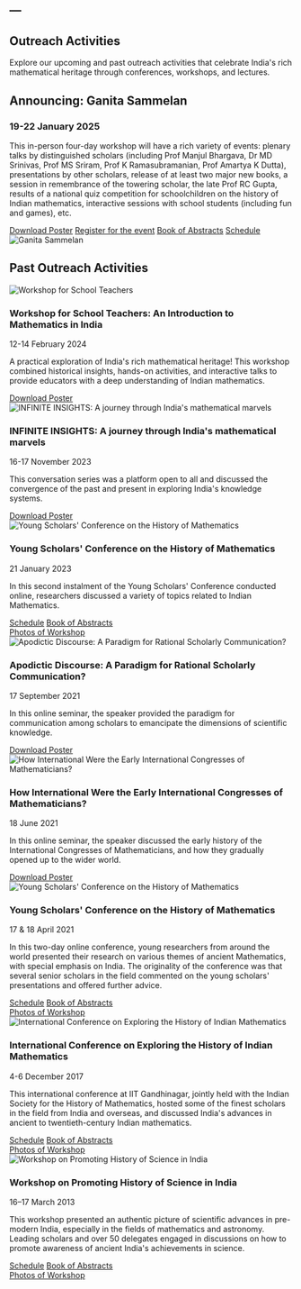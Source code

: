 ---
---

:::: {.column-page}

<!-- Page Header -->
::: {.page-header}
# Outreach Activities
:::

```{=html}
<div class="container">
  <div class="row mb-5">
    <div class="col-md-8 mx-auto text-center">
      <p class="lead">Explore our upcoming and past outreach activities that celebrate India's rich mathematical heritage through conferences, workshops, and lectures.</p>
    </div>
  </div>

  <!-- Featured Upcoming Event -->
  <div class="row mb-5">
    <div class="col-12">
      <div class="featured-section">
        <div class="row align-items-center">
          <div class="col-md-8">
            <h2>Announcing: Ganita Sammelan</h2>
            <h3>19-22 January 2025</h3>
            <p>This in-person four-day workshop will have a rich variety of events: plenary talks by distinguished scholars (including Prof Manjul Bhargava, Dr MD Srinivas, Prof MS Sriram, Prof K Ramasubramanian, Prof Amartya K Dutta), presentations by other scholars, release of at least two major new books, a session in remembrance of the towering scholar, the late Prof RC Gupta, results of a national quiz competition for schoolchildren on the history of Indian mathematics, interactive sessions with school students (including fun and games), etc.</p>
            
            <div class="featured-buttons">
              <a href="https://sites.iitgn.ac.in/homi/assets/files/Ganita-Poster.pdf" class="btn btn-primary">Download Poster</a>
              <a href="https://events.iitgn.ac.in/apply/application_ganitasammelana.php?eventid=26112024" class="btn btn-primary">Register for the event</a>
              <a href="https://sites.iitgn.ac.in/homi/assets/files/Ganita_Sammelan_Abstracts.pdf" class="btn btn-primary">Book of Abstracts</a>
              <a href="https://sites.iitgn.ac.in/homi/assets/files/Ganita%20Sammelan%20schedule_18.01.2025.pdf" class="btn btn-outline-primary">Schedule</a>
            </div>
          </div>
          <div class="col-md-4">
            <img src="https://via.placeholder.com/500x300.jpg?text=Ganita+Sammelan" alt="Ganita Sammelan" class="img-fluid rounded">
          </div>
        </div>
      </div>
    </div>
  </div>

  <!-- Past Events -->
  <h2 class="text-center mb-4">Past Outreach Activities</h2>
  
  <div class="row">
    <!-- Event 1 -->
    <div class="col-md-6 col-lg-4 mb-4">
      <div class="event-card">
        <img src="https://via.placeholder.com/400x300.jpg?text=Workshop+for+Teachers" alt="Workshop for School Teachers" class="img-fluid">
        <div class="event-content">
          <h3>Workshop for School Teachers: An Introduction to Mathematics in India</h3>
          <p class="event-date">12-14 February 2024</p>
          <p>A practical exploration of India's rich mathematical heritage! This workshop combined historical insights, hands-on activities, and interactive talks to provide educators with a deep understanding of Indian mathematics.</p>
          <a href="https://sites.iitgn.ac.in/homi/assets/files/homi-poster-v2-A4.pdf" class="btn btn-sm btn-primary">Download Poster</a>
        </div>
      </div>
    </div>
    
    <!-- Event 2 -->
    <div class="col-md-6 col-lg-4 mb-4">
      <div class="event-card">
        <img src="https://via.placeholder.com/400x300.jpg?text=Infinite+Insights" alt="INFINITE INSIGHTS: A journey through India's mathematical marvels" class="img-fluid">
        <div class="event-content">
          <h3>INFINITE INSIGHTS: A journey through India's mathematical marvels</h3>
          <p class="event-date">16-17 November 2023</p>
          <p>This conversation series was a platform open to all and discussed the convergence of the past and present in exploring India's knowledge systems.</p>
          <a href="https://sites.iitgn.ac.in/homi/assets/files/Infinite_Insights_HoMI.pdf" class="btn btn-sm btn-primary">Download Poster</a>
        </div>
      </div>
    </div>
    
    <!-- Event 3 -->
    <div class="col-md-6 col-lg-4 mb-4">
      <div class="event-card">
        <img src="https://via.placeholder.com/400x300.jpg?text=Young+Scholars+Conference" alt="Young Scholars' Conference on the History of Mathematics" class="img-fluid">
        <div class="event-content">
          <h3>Young Scholars' Conference on the History of Mathematics</h3>
          <p class="event-date">21 January 2023</p>
          <p>In this second instalment of the Young Scholars' Conference conducted online, researchers discussed a variety of topics related to Indian Mathematics.</p>
          <div class="d-flex gap-2 mb-2">
            <a href="https://sites.iitgn.ac.in/homi/assets/files/2nd_Young_%20Schedule.pdf" class="btn btn-sm btn-outline-primary">Schedule</a>
            <a href="https://sites.iitgn.ac.in/homi/assets/files/2nd_Young_Scholars_Book_Abstracts.pdf" class="btn btn-sm btn-outline-primary">Book of Abstracts</a>
          </div>
          <a href="https://sites.iitgn.ac.in/homi/assets/images/2nd_Young_Scholars_Conference.png" class="btn btn-sm btn-outline-secondary">Photos of Workshop</a>
        </div>
      </div>
    </div>
    
    <!-- Event 4 -->
    <div class="col-md-6 col-lg-4 mb-4">
      <div class="event-card">
        <img src="https://via.placeholder.com/400x300.jpg?text=Apodictic+Discourse" alt="Apodictic Discourse: A Paradigm for Rational Scholarly Communication?" class="img-fluid">
        <div class="event-content">
          <h3>Apodictic Discourse: A Paradigm for Rational Scholarly Communication?</h3>
          <p class="event-date">17 September 2021</p>
          <p>In this online seminar, the speaker provided the paradigm for communication among scholars to emancipate the dimensions of scientific knowledge.</p>
          <a href="https://sites.iitgn.ac.in/homi/assets/files/Poster_Homi_lecture_series_2_Satyanad.pdf" class="btn btn-sm btn-primary">Download Poster</a>
        </div>
      </div>
    </div>
    
    <!-- Event 5 -->
    <div class="col-md-6 col-lg-4 mb-4">
      <div class="event-card">
        <img src="https://via.placeholder.com/400x300.jpg?text=ICM+History" alt="How International Were the Early International Congresses of Mathematicians?" class="img-fluid">
        <div class="event-content">
          <h3>How International Were the Early International Congresses of Mathematicians?</h3>
          <p class="event-date">18 June 2021</p>
          <p>In this online seminar, the speaker discussed the early history of the International Congresses of Mathematicians, and how they gradually opened up to the wider world.</p>
          <a href="https://sites.iitgn.ac.in/homi/assets/files/HOMI_SS_C_Hollings_18.06.2021.pdf" class="btn btn-sm btn-primary">Download Poster</a>
        </div>
      </div>
    </div>
    
    <!-- Event 6 -->
    <div class="col-md-6 col-lg-4 mb-4">
      <div class="event-card">
        <img src="https://via.placeholder.com/400x300.jpg?text=Young+Scholars+2021" alt="Young Scholars' Conference on the History of Mathematics" class="img-fluid">
        <div class="event-content">
          <h3>Young Scholars' Conference on the History of Mathematics</h3>
          <p class="event-date">17 & 18 April 2021</p>
          <p>In this two-day online conference, young researchers from around the world presented their research on various themes of ancient Mathematics, with special emphasis on India. The originality of the conference was that several senior scholars in the field commented on the young scholars' presentations and offered further advice.</p>
          <div class="d-flex gap-2 mb-2">
            <a href="https://sites.iitgn.ac.in/homi/assets/files/17-18_April%202021_schedule_Page_2.jpg" class="btn btn-sm btn-outline-primary">Schedule</a>
            <a href="https://sites.iitgn.ac.in/homi/assets/files/Young_Scholars_Conference_Book_of_Abstracts_April_2021.pdf" class="btn btn-sm btn-outline-primary">Book of Abstracts</a>
          </div>
          <a href="https://sites.iitgn.ac.in/homi/assets/images/Snip20210418_6.png" class="btn btn-sm btn-outline-secondary">Photos of Workshop</a>
        </div>
      </div>
    </div>
    
    <!-- Event 7 -->
    <div class="col-md-6 col-lg-4 mb-4">
      <div class="event-card">
        <img src="https://via.placeholder.com/400x300.jpg?text=ICEHIM+2017" alt="International Conference on Exploring the History of Indian Mathematics" class="img-fluid">
        <div class="event-content">
          <h3>International Conference on Exploring the History of Indian Mathematics</h3>
          <p class="event-date">4-6 December 2017</p>
          <p>This international conference at IIT Gandhinagar, jointly held with the Indian Society for the History of Mathematics, hosted some of the finest scholars in the field from India and overseas, and discussed India's advances in ancient to twentieth-century Indian mathematics.</p>
          <div class="d-flex gap-2 mb-2">
            <a href="https://sites.iitgn.ac.in/homi/assets/files/timetable_ICEHIM.pdf" class="btn btn-sm btn-outline-primary">Schedule</a>
            <a href="https://sites.iitgn.ac.in/homi/assets/files/Title&Abstract.pdf" class="btn btn-sm btn-outline-primary">Book of Abstracts</a>
          </div>
          <a href="https://sites.iitgn.ac.in/homi/assets/images/Felicity_hrICEH.jpg" class="btn btn-sm btn-outline-secondary">Photos of Workshop</a>
        </div>
      </div>
    </div>
    
    <!-- Event 8 -->
    <div class="col-md-6 col-lg-4 mb-4">
      <div class="event-card">
        <img src="https://via.placeholder.com/400x300.jpg?text=Workshop+2013" alt="Workshop on Promoting History of Science in India" class="img-fluid">
        <div class="event-content">
          <h3>Workshop on Promoting History of Science in India</h3>
          <p class="event-date">16–17 March 2013</p>
          <p>This workshop presented an authentic picture of scientific advances in pre-modern India, especially in the fields of mathematics and astronomy. Leading scholars and over 50 delegates engaged in discussions on how to promote awareness of ancient India's achievements in science.</p>
          <div class="d-flex gap-2 mb-2">
            <a href="https://sites.iitgn.ac.in/homi/assets/files/History_of_science,%20IITGn_March_2013_Book_of_schedule.pdf" class="btn btn-sm btn-outline-primary">Schedule</a>
            <a href="https://sites.iitgn.ac.in/homi/assets/files/History_of_science,%20IITGn_March_2013_Book_of_Abstracts.pdf" class="btn btn-sm btn-outline-primary">Book of Abstracts</a>
          </div>
          <a href="https://sites.iitgn.ac.in/homi/assets/images/HOS_photo.jpg" class="btn btn-sm btn-outline-secondary">Photos of Workshop</a>
        </div>
      </div>
    </div>
  </div>
</div>
```

::::
